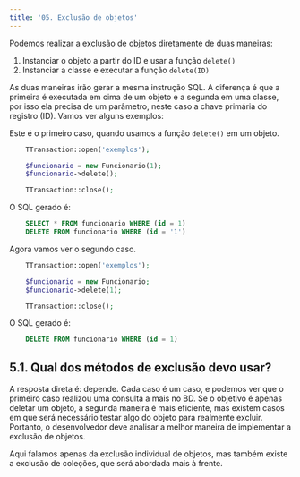 ```yaml
---
title: '05. Exclusão de objetos'
---
```


Podemos realizar a exclusão de objetos diretamente de duas maneiras:

1.	Instanciar o objeto a partir do ID e usar a função `delete()`
2.	Instanciar a classe e executar a função `delete(ID)`

As duas maneiras irão gerar a mesma instrução SQL. A diferença é que a primeira é executada em cima de um objeto e a segunda em uma classe, por isso ela precisa de um parâmetro, neste caso a chave primária do registro (ID). Vamos ver alguns exemplos:

Este é o primeiro caso, quando usamos a função `delete()` em um objeto.

```php
    TTransaction::open('exemplos');

    $funcionario = new Funcionario(1);
    $funcionario->delete();

    TTransaction::close();
```

O SQL gerado é:

```sql
    SELECT * FROM funcionario WHERE (id = 1)  
    DELETE FROM funcionario WHERE (id = '1')
```

Agora vamos ver o segundo caso.

```php
    TTransaction::open('exemplos');

    $funcionario = new Funcionario;
    $funcionario->delete(1);

    TTransaction::close();
```

O SQL gerado é:

```sql
    DELETE FROM funcionario WHERE (id = 1)
```

## 5.1. Qual dos métodos de exclusão devo usar?

A resposta direta é: depende. Cada caso é um caso, e podemos ver que o primeiro caso realizou uma consulta a mais no BD. Se o objetivo é apenas deletar um objeto, a segunda maneira é mais eficiente, mas existem casos em que será necessário testar algo do objeto para realmente excluir. Portanto, o desenvolvedor deve analisar a melhor maneira de implementar a exclusão de objetos.

Aqui falamos apenas da exclusão individual de objetos, mas também existe a exclusão de coleções, que será abordada mais à frente.

